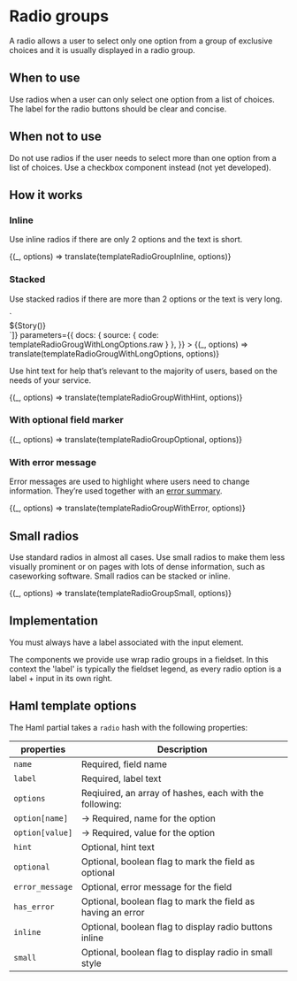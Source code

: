 

<Meta title="Forms/Radio group" />

# Radio groups

A radio allows a user to select only one option from a group of exclusive choices and it is usually displayed in a radio group.

## When to use

Use radios when a user can only select one option from a list of choices. The label for the radio buttons should be clear and concise.

## When not to use

Do not use radios if the user needs to select more than one option from a list of choices. Use a checkbox component instead (not yet developed).

## How it works

### Inline

Use inline radios if there are only 2 options and the text is short.

<Preview>
  <Story
    name="Inline"
    parameters={{ docs: { source: { code: templateRadioGroupInline.raw } } }}
  >
    {(_, options) => translate(templateRadioGroupInline, options)}
  </Story>
</Preview>

### Stacked

Use stacked radios if there are more than 2 options or the text is very long.

<Preview>
  <Story
    name="With long options"
    decorators={[(Story) => `<div style="max-width: 540px">${Story()}</div>`]}
    parameters={{
      docs: { source: { code: templateRadioGrougWithLongOptions.raw } },
    }}
  >
    {(_, options) => translate(templateRadioGrougWithLongOptions, options)}
  </Story>
</Preview>

Use hint text for help that’s relevant to the majority of users, based on the needs of your service.

<Preview>
  <Story
    name="With hint"
    parameters={{ docs: { source: { code: templateRadioGroupWithHint.raw } } }}
  >
    {(_, options) => translate(templateRadioGroupWithHint, options)}
  </Story>
</Preview>

### With optional field marker

<Preview>
  <Story
    name="Optional field"
    parameters={{ docs: { source: { code: templateRadioGroupOptional.raw } } }}
  >
    {(_, options) => translate(templateRadioGroupOptional, options)}
  </Story>
</Preview>

### With error message

Error messages are used to highlight where users need to change information. They’re used together with an [error summary](/design-system/styleguide/forms/components-error-summary--page?path=/docs/forms-error-summary--example).

<Preview>
  <Story
    name="With error"
    parameters={{ docs: { source: { code: templateRadioGroupWithError.raw } } }}
  >
    {(_, options) => translate(templateRadioGroupWithError, options)}
  </Story>
</Preview>

## Small radios

Use standard radios in almost all cases. Use small radios to make them less visually prominent or on pages with lots of dense information, such as caseworking software. Small radios can be stacked or inline.

<Preview>
  <Story
    name="Small"
    parameters={{ docs: { source: { code: templateRadioGroupSmall.raw } } }}
  >
    {(_, options) => translate(templateRadioGroupSmall, options)}
  </Story>
</Preview>

## Implementation

You must always have a label associated with the input element.

The components we provide use wrap radio groups in a fieldset. In this context the 'label' is typically the fieldset legend, as every radio option is a label + input in its own right.

## Haml template options

The Haml partial takes a `radio` hash with the following properties:

| properties      | Description                                                 |
| --------------- | ----------------------------------------------------------- |
| `name`          | Required, field name                                        |
| `label`         | Required, label text                                        |
| `options`       | Reqiuired, an array of hashes, each with the following:     |
| `option[name]`  | &rarr; Required, name for the option                        |
| `option[value]` | &rarr; Required, value for the option                       |
| `hint`          | Optional, hint text                                         |
| `optional`      | Optional, boolean flag to mark the field as optional        |
| `error_message` | Optional, error message for the field                       |
| `has_error`     | Optional, boolean flag to mark the field as having an error |
| `inline`        | Optional, boolean flag to display radio buttons inline      |
| `small`         | Optional, boolean flag to display radio in small style      |
